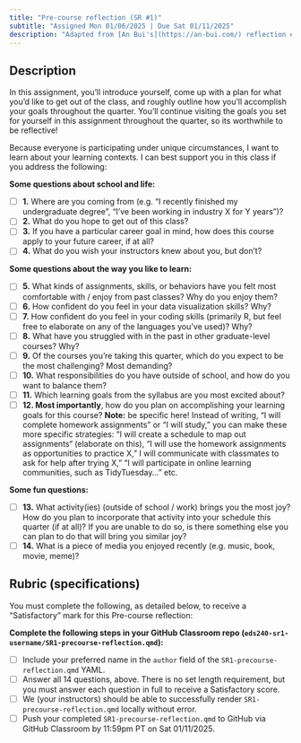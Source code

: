 ```yaml
---
title: "Pre-course reflection (SR #1)"
subtitle: "Assigned Mon 01/06/2025 | Due Sat 01/11/2025"
description: "Adapted from [An Bui's](https://an-bui.com/) reflection exercises in ENVS 193DS"
---
```


## Description 

In this assignment, you'll introduce yourself, come up with a plan for what you'd like to get out of the class, and roughly outline how you'll accomplish your goals throughout the quarter. You'll continue visiting the goals you set for yourself in this assignment throughout the quarter, so its worthwhile to be reflective!

Because everyone is participating under unique circumstances, I want to learn about your learning contexts. I can best support you in this class if you address the following:

[**Some questions about school and life:**]{.teal-text}

- [ ] **1.** Where are you coming from (e.g. “I recently finished my undergraduate degree”, “I've been working in industry X for Y years”)? 
- [ ] **2.** What do you hope to get out of this class?
- [ ] **3.** If you have a particular career goal in mind, how does this course apply to your future career, if at all?
- [ ] **4.** What do you wish your instructors knew about you, but don't?

[**Some questions about the way you like to learn:**]{.teal-text}

- [ ] **5.** What kinds of assignments, skills, or behaviors have you felt most comfortable with / enjoy from past classes? Why do you enjoy them?
- [ ] **6.** How confident do you feel in your data visualization skills? Why?
- [ ] **7.** How confident do you feel in your coding skills (primarily R, but feel free to elaborate on any of the languages you’ve used)? Why? 
- [ ] **8.** What have you struggled with in the past in other graduate-level courses? Why?
- [ ] **9.** Of the courses you’re taking this quarter, which do you expect to be the most challenging? Most demanding?
- [ ] **10.** What responsibilities do you have outside of school, and how do you want to balance them?
- [ ] **11.** Which learning goals from the syllabus are you most excited about? 
- [ ] **12. Most importantly**, how do you plan on accomplishing your learning goals for this course? **Note:** be specific here! Instead of writing, “I will complete homework assignments” or “I will study,”  you can make these more specific strategies: “I will create a schedule to map out assignments“ (elaborate on this), “I will use the homework assignments as opportunities to practice X,” I will communicate with classmates to ask for help after trying X,” “I will participate in online learning communities, such as TidyTuesday...” etc. 

[**Some fun questions:**]{.teal-text}

- [ ] **13.** What activity(ies) (outside of school / work) brings you the most joy? How do you plan to incorporate that activity into your schedule this quarter (if at all)? If you are unable to do so, is there something else you can plan to do that will bring you similar joy? 
- [ ] **14.** What is a piece of media you enjoyed recently (e.g. music, book, movie, meme)? 

## Rubric (specifications)

You must complete the following, as detailed below, to receive a "Satisfactory" mark for this Pre-course reflection:

[**Complete the following steps in your GitHub Classroom repo (`eds240-sr1-username/SR1-precourse-reflection.qmd`):**]{.teal-text}

  - [ ] Include your preferred name in the `author` field of the `SR1-precourse-reflection.qmd` YAML. 
  - [ ] Answer all 14 questions, above. There is no set length requirement, but you must answer each question in full to receive a Satisfactory score.
  - [ ] We (your instructors) should be able to successfully render `SR1-precourse-reflection.qmd` locally without error. 
  - [ ] Push your completed `SR1-precourse-reflection.qmd` to GitHub via GitHub Classroom by 11:59pm PT on Sat 01/11/2025.

